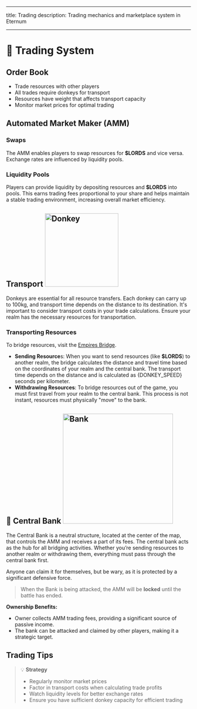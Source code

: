 
---

title: Trading description: Trading mechanics and marketplace system in Eternum

---

# 🫏 Trading System

## Order Book

- Trade resources with other players
- All trades require donkeys for transport
- Resources have weight that affects transport capacity
- Monitor market prices for optimal trading

## Automated Market Maker (AMM)

### Swaps

The AMM enables players to swap resources for **$LORDS** and vice versa. Exchange rates are influenced by liquidity
pools.

### Liquidity Pools

Players can provide liquidity by depositing resources and **$LORDS** into pools. This earns trading fees proportional to
your share and helps maintain a stable trading environment, increasing overall market efficiency.

## Transport <img src="/resources/249.png" alt="Donkey" width="200" className="float-right" />

Donkeys are essential for all resource transfers. Each donkey can carry up to 100kg, and transport time depends on the
distance to its destination. It's important to consider transport costs in your trade calculations. Ensure your realm
has the necessary resources for transportation.

### Transporting Resources

To bridge resources, visit the [Empires Bridge](https://empire.realms.world/trade).

- **Sending Resource**s: When you want to send resources (like **$LORDS**) to another realm, the bridge calculates the
  distance and travel time based on the coordinates of your realm and the central bank. The transport time depends on
  the distance and is calculated as {DONKEY_SPEED} seconds per kilometer.
- **Withdrawing Resources**: To bridge resources out of the game, you must first travel from your realm to the central
  bank. This process is not instant, resources must physically "move" to the bank.

## 🏦 Central Bank <img src="/buildings/bank.png" alt="Bank" width="300" className="float-right" />

The Central Bank is a neutral structure, located at the center of the map, that controls the AMM and receives a part of
its fees. The central bank acts as the hub for all bridging activities. Whether you’re sending resources to another
realm or withdrawing them, everything must pass through the central bank first.

Anyone can claim it for themselves, but be wary, as it is protected by a significant defensive force.

> When the Bank is being attacked, the AMM will be **locked** until the battle has ended.

**Ownership Benefits:**

- Owner collects AMM trading fees, providing a significant source of passive income.
- The bank can be attacked and claimed by other players, making it a strategic target.

## Trading Tips

> 💡 **Strategy**
>
> - Regularly monitor market prices
> - Factor in transport costs when calculating trade profits
> - Watch liquidity levels for better exchange rates
> - Ensure you have sufficient donkey capacity for efficient trading
